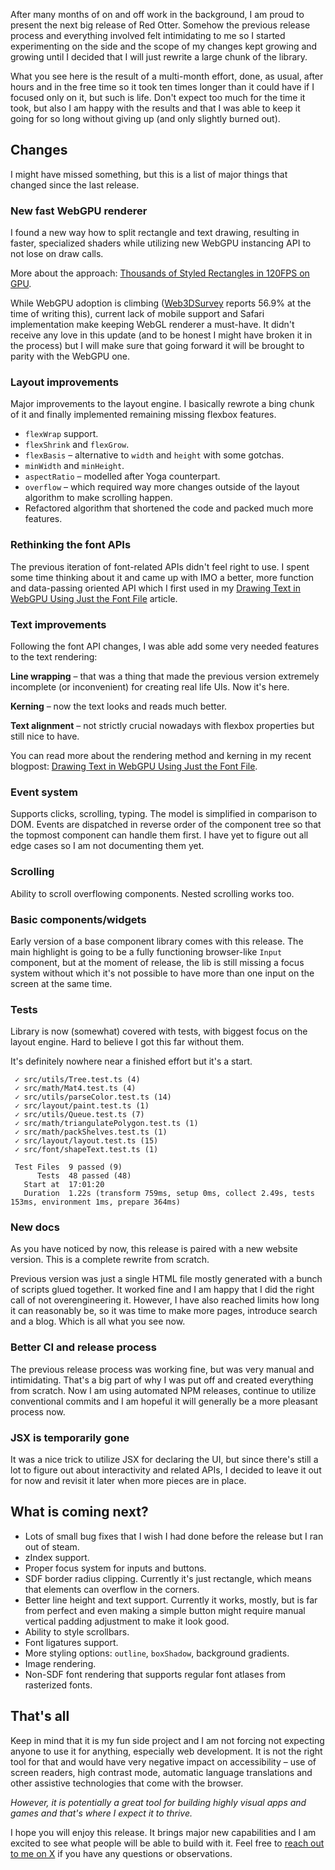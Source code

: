 
<Blogpost title="0.1: the Big Reset" date="2023-12-20" author="Tomasz Czajecki" />

After many months of on and off work in the background, I am proud to present the next big release of Red Otter. Somehow the previous release process and everything involved felt intimidating to me so I started experimenting on the side and the scope of my changes kept growing and growing until I decided that I will just rewrite a large chunk of the library.

What you see here is the result of a multi-month effort, done, as usual, after hours and in the free time so it took ten times longer than it could have if I focused only on it, but such is life. Don't expect too much for the time it took, but also I am happy with the results and that I was able to keep it going for so long without giving up (and only slightly burned out).

## Changes

I might have missed something, but this is a list of major things that changed since the last release.

### New fast WebGPU renderer

I found a new way how to split rectangle and text drawing, resulting in faster, specialized shaders while utilizing new WebGPU instancing API to not lose on draw calls.

More about the approach: [Thousands of Styled Rectangles in 120FPS on GPU](https://tchayen.com/thousands-styled-rectangles-in-120fps-on-gpu).

While WebGPU adoption is climbing ([Web3DSurvey](https://web3dsurvey.com/webgpu) reports 56.9% at the time of writing this), current lack of mobile support and Safari implementation make keeping WebGL renderer a must-have. It didn't receive any love in this update (and to be honest I might have broken it in the process) but I will make sure that going forward it will be brought to parity with the WebGPU one.

### Layout improvements

Major improvements to the layout engine. I basically rewrote a bing chunk of it and finally implemented remaining missing flexbox features.

- `flexWrap` support.
- `flexShrink` and `flexGrow`.
- `flexBasis` – alternative to `width` and `height` with some gotchas.
- `minWidth` and `minHeight`.
- `aspectRatio` – modelled after Yoga counterpart.
- `overflow` – which required way more changes outside of the layout algorithm to make scrolling happen.
- Refactored algorithm that shortened the code and packed much more features.

### Rethinking the font APIs

The previous iteration of font-related APIs didn't feel right to use. I spent some time thinking about it and came up with IMO a better, more function and data-passing oriented API which I first used in my [Drawing Text in WebGPU Using Just the Font File](https://tchayen.com/drawing-text-in-webgpu-using-just-the-font-file) article.

### Text improvements

Following the font API changes, I was able add some very needed features to the text rendering:

**Line wrapping** – that was a thing that made the previous version extremely incomplete (or inconvenient) for creating real life UIs. Now it's here.

**Kerning** – now the text looks and reads much better.

**Text alignment** – not strictly crucial nowadays with flexbox properties but still nice to have.

You can read more about the rendering method and kerning in my recent blogpost: [Drawing Text in WebGPU Using Just the Font File](https://tchayen.com/drawing-text-in-webgpu-using-just-the-font-file).

### Event system

Supports clicks, scrolling, typing. The model is simplified in comparison to DOM. Events are dispatched in reverse order of the component tree so that the topmost component can handle them first. I have yet to figure out all edge cases so I am not documenting them yet.

### Scrolling

Ability to scroll overflowing components. Nested scrolling works too.

### Basic components/widgets

Early version of a base component library comes with this release. The main highlight is going to be a fully functioning browser-like `Input` component, but at the moment of release, the lib is still missing a focus system without which it's not possible to have more than one input on the screen at the same time.

### Tests

Library is now (somewhat) covered with tests, with biggest focus on the layout engine. Hard to believe I got this far without them.

It's definitely nowhere near a finished effort but it's a start.

```
 ✓ src/utils/Tree.test.ts (4)
 ✓ src/math/Mat4.test.ts (4)
 ✓ src/utils/parseColor.test.ts (14)
 ✓ src/layout/paint.test.ts (1)
 ✓ src/utils/Queue.test.ts (7)
 ✓ src/math/triangulatePolygon.test.ts (1)
 ✓ src/math/packShelves.test.ts (1)
 ✓ src/layout/layout.test.ts (15)
 ✓ src/font/shapeText.test.ts (1)

 Test Files  9 passed (9)
      Tests  48 passed (48)
   Start at  17:01:20
   Duration  1.22s (transform 759ms, setup 0ms, collect 2.49s, tests 153ms, environment 1ms, prepare 364ms)
```

### New docs

As you have noticed by now, this release is paired with a new website version. This is a complete rewrite from scratch.

Previous version was just a single HTML file mostly generated with a bunch of scripts glued together. It worked fine and I am happy that I did the right call of not overengineering it. However, I have also reached limits how long it can reasonably be, so it was time to make more pages, introduce search and a blog. Which is all what you see now.

### Better CI and release process

The previous release process was working fine, but was very manual and intimidating. That's a big part of why I was put off and created everything from scratch. Now I am using automated NPM releases, continue to utilize conventional commits and I am hopeful it will generally be a more pleasant process now.

### JSX is temporarily gone

It was a nice trick to utilize JSX for declaring the UI, but since there's still a lot to figure out about interactivity and related APIs, I decided to leave it out for now and revisit it later when more pieces are in place.

## What is coming next?

- Lots of small bug fixes that I wish I had done before the release but I ran out of steam.
- zIndex support.
- Proper focus system for inputs and buttons.
- SDF border radius clipping. Currently it's just rectangle, which means that elements can overflow in the corners.
- Better line height and text support. Currently it works, mostly, but is far from perfect and even making a simple button might require manual vertical padding adjustment to make it look good.
- Ability to style scrollbars.
- Font ligatures support.
- More styling options: `outline`, `boxShadow`, background gradients.
- Image rendering.
- Non-SDF font rendering that supports regular font atlases from rasterized fonts.

## That's all

Keep in mind that it is my fun side project and I am not forcing not expecting anyone to use it for anything, especially web development. It is not the right tool for that and would have very negative impact on accessibility – use of screen readers, high contrast mode, automatic language translations and other assistive technologies that come with the browser.

_However, it is potentially a great tool for building highly visual apps and games and that's where I expect it to thrive._

I hope you will enjoy this release. It brings major new capabilities and I am excited to see what people will be able to build with it. Feel free to [reach out to me on X](https://x.com/tchayen) if you have any questions or observations.
